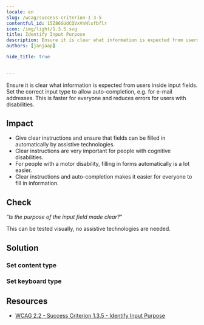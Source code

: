 ```yaml
---
locale: en
slug: /wcag/success-criterion-1-3-5
contentful_id: 15Z86GUdCQVxVnNlsfbflr
icon: /img/light/1.3.5.svg
title: Identify Input Purpose
description: Ensure it is clear what information is expected from users inside input fields.
authors: [janjaap]

hide_title: true

	
---
```


<Hero
  title="Identify Input Purpose"
  icon="/img/light/1.3.5.svg"
  prefix="Success Criterion 1.3.5"
  suffix="Level AA"
/>

Ensure it is clear what information is expected from users inside input fields. Set the correct input type to allow auto-completion, e.g. for e-mail addresses. This is faster for everyone and reduces errors for users with disabilities.

## Impact

- Give clear instructions and ensure that fields can be filled in automatically by assistive technologies.
- Clear instructions are very important for people with cognitive disabilities.
- For people with a motor disability, filling in forms automatically is a lot easier.
- Clear instructions and auto-completion makes it easier for everyone to fill in information.

## Check

“*Is the purpose of the input field made clear?*“

This can be tested visually, no assistive technologies are needed.

## Solution

### Set content type

<CodeSample id="input-content-type" locale="en"/>

### Set keyboard type

<CodeSample id="input-keyboard-type" locale="en"/>

## Resources

- [WCAG 2.2 - Success Criterion 1.3.5 - Identify Input Purpose](https://www.w3.org/TR/WCAG22/#identify-input-purpose)